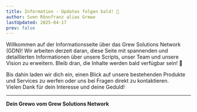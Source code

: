 ```yaml
---
title: Information - Updates folgen bald! 🚧
author: Sven Rönnfranz alias Grewo
lastUpdated: 2025-04-17
prev: false
---
```



<Aside type="note">
  Willkommen auf der Informationsseite über das Grew Solutions Network (GDN)!  
  Wir arbeiten derzeit daran, diese Seite mit spannenden und detaillierten Informationen über unsere Scripts, unser Team und unsere Vision zu erweitern.  
  Bleib dran, die Inhalte werden bald verfügbar sein! 🚀
</Aside>

Bis dahin laden wir dich ein, einen Blick auf unsere bestehenden Produkte und Services zu werfen oder uns bei Fragen direkt zu kontaktieren.  
Vielen Dank für dein Interesse und deine Geduld!  

---
**Dein Grewo vom Grew Solutions Network**
